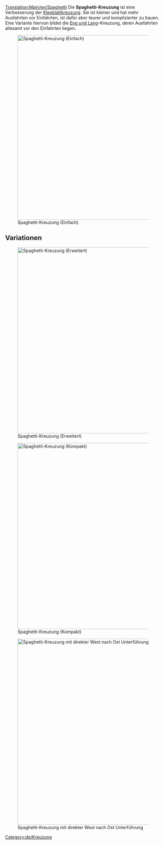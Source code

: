 [[Translation:Main/en/Spaghetti]]{{de/Kreuzungsmenü}}
Die '''Spaghetti-Kreuzung''' ist eine Verbesserung der [[Main/de/Kleeblatt|Kleeblattkreuzung]]. Sie ist kleiner und hat mehr Ausfahrten vor Einfahrten, ist dafür aber teurer und komplizierter zu bauen. Eine Variante hiervon bildet die [[Main/de/Eng und Lang|Eng und Lang]]-Kreuzung, deren Ausfahrten allesamt vor den Einfahrten liegen.

[[File:en/Spaghetti.png|none|thumb|595px|Spaghetti-Kreuzung (Einfach)]]

{{Template:Kreuzungskriterien/De|Teuer|3|1|0|1|1|1|1|0|0|2|0||Ausgefallene Züge blockieren nur Abbiegungen nach links auf der einen Achse.|
*Die Kreuzung kann viele Züge gleichzeitig handhaben.
*Fungiert als Wendepunkt für zwei der vier Richtungen.
*Ist sehr groß.
*Züge haben Ausfahrten vor Einfahrten auf einer Achse.
*Baue sie so, dass dein längster Zug vollständig in eine Abbiegung passt ohne die Hauptstrecke dahinter zu blockieren.
*Fläche: 16 x 16
}}

==Variationen==
[[File:en/Spaghetti 2.png|none|thumb|600px|Spaghetti-Kreuzung (Erweitert)]]

[[File:en/Spaghetti compact.jpeg|none|thumb|600px|Spaghetti-Kreuzung (Kompakt)]]

[[File:en/Altered spaghetti.png|none|thumb|600px|Spaghetti-Kreuzung mit direkter West nach Ost Unterführung]]

[[Category:de/Kreuzung]]